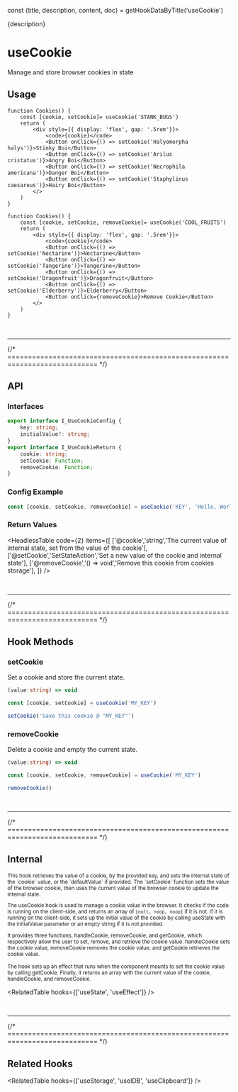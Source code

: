 
const {title, description, content, doc} = getHookDataByTitle('useCookie')

<head>
  <title>{title}</title>
  <meta name="description" content={description} />
</head>

<MainText>
{description}
</MainText>

<MainText>
<h1>useCookie</h1>
Manage and store browser cookies in state
</MainText>


## Usage

<Tabs>

<TabItem value='sim' label='Simple'>

```tsx live
function Cookies() {
    const [cookie, setCookie]= useCookie('STANK_BUGS')
    return (
        <div style={{ display: 'flex', gap: '.5rem'}}>
            <code>{cookie}</code>
            <Button onClick={() => setCookie('Halyomorpha halys')}>Stinky Boi</Button>
            <Button onClick={() => setCookie('Arilus cristatus')}>Angry Boi</Button>
            <Button onClick={() => setCookie('Necrophila americana')}>Danger Boi</Button>
            <Button onClick={() => setCookie('Staphylinus caesareus')}>Hairy Boi</Button>
        </>
    )
}
```

</TabItem>

<TabItem value='adv' label='Advanced'>

```tsx live
function Cookies() {
    const [cookie, setCookie, removeCookie]= useCookie('COOL_FRUITS')
    return (
        <div style={{ display: 'flex', gap: '.5rem'}}>
            <code>{cookie}</code>
            <Button onClick={() => setCookie('Nectarine')}>Nectarine</Button>
            <Button onClick={() => setCookie('Tangerine')}>Tangerine</Button>
            <Button onClick={() => setCookie('Dragonfruit')}>Dragonfruit</Button>
            <Button onClick={() => setCookie('Elderberry')}>Elderberry</Button>
            <Button onClick={removeCookie}>Remove Cookie</Button>
        </>
    )
}
```

</TabItem>
</Tabs>









<br />
<hr />
{/* ============================================================================ */}


## API 


### Interfaces
```ts
export interface I_UseCookieConfig {
    key: string;
    initialValue?: string;
}
export interface I_UseCookieReturn {
    cookie: string;
    setCookie: Function;
    removeCookie: Function;
}
```


### Config Example

```ts
const [cookie, setCookie, removeCookie] = useCookie('KEY', 'Hello, World!')
```


### Return Values

<HeadlessTable code={2} items={[
    ['@cookie','string','The current value of internal state, set from the value of the cookie'],
    ['@setCookie','SetStateAction','Set a new value of the cookie and internal state'],
    ['@removeCookie','() => void','Remove this cookie from cookies storage'],
]} />







<br />
<hr />
{/* ============================================================================ */}



## Hook Methods


<Card>

### setCookie
Set a cookie and store the current state.

```ts
(value:string) => void 
```
```ts
const [cookie, setCookie] = useCookie('MY_KEY')

setCookie('Save this cookie @ "MY_KEY"')
```

</Card>
<Card>

### removeCookie
Delete a cookie and empty the current state.

```ts
(value:string) => void 
```
```ts
const [cookie, setCookie, removeCookie] = useCookie('MY_KEY')

removeCookie()
```

</Card>






<br />
<hr />
{/* ============================================================================ */}



## Internal


<small>
This hook retrieves the value of a cookie, by the provided key, and sets the internal state of the 
`cookie` value, or the `defaultValue` if provided. The `setCookie` function sets the value of the
browser cookie, then uses the current value of the browser cookie to update the internal state.

The useCookie hook is used to manage a cookie value in the browser. It checks if the code is running 
on the client-side, and returns an array of `[null, noop, noop]` if it is not. If it is running on 
the client-side, it sets up the initial value of the cookie by calling useState with the 
initialValue parameter or an empty string if it is not provided.

It provides three functions, handleCookie, removeCookie, and getCookie, which respectively allow the 
user to set, remove, and retrieve the cookie value. handleCookie sets the cookie value, removeCookie 
removes the cookie value, and getCookie retrieves the cookie value.

The hook sets up an effect that runs when the component mounts to set the cookie value by calling 
getCookie. Finally, it returns an array with the current value of the cookie, handleCookie, and 
removeCookie.
</small>

<RelatedTable hooks={['useState', 'useEffect']} />

<br />
<hr />
{/* ============================================================================ */}


## Related Hooks


<RelatedTable hooks={['useStorage', 'useIDB', 'useClipboard']} />